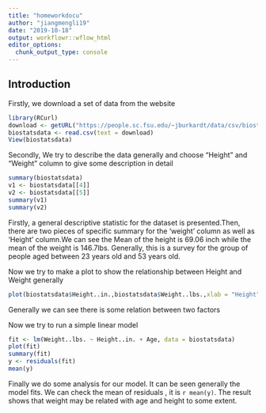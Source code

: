 ```yaml
---
title: "homeworkdocu"
author: "jiangmengli19"
date: "2019-10-18"
output: workflowr::wflow_html
editor_options:
  chunk_output_type: console
---
```


## Introduction
Firstly, we download a set of data from the website
```r
library(RCurl)
download <- getURL("https://people.sc.fsu.edu/~jburkardt/data/csv/biostats.csv")
biostatsdata <- read.csv(text = download)
View(biostatsdata)

```

Secondly, We try to describe the data generally and choose "Height" and "Weight" column
to give some description in detail

```r
summary(biostatsdata)
v1 <- biostatsdata[[4]]
v2 <- biostatsdata[[5]]
summary(v1)
summary(v2)
```
Firstly, a general descriptive statistic for the dataset is presented.Then, there are two pieces of specific summary for the 'weight' column as well as 'Height' column.We can see the Mean of the height is 69.06 inch while the mean of the weight is 146.7lbs. Generally, this is a survey for the group of people aged between 23 years old and 53 years old.

Now we try to make a plot to show the relationship between Height and Weight generally
```r
plot(biostatsdata$Height..in.,biostatsdata$Weight..lbs.,xlab = "Height",ylab = "Weight")
```

Generally we can see there is some relation between two factors

Now we try to run a simple linear model
```r
fit <- lm(Weight..lbs. ~ Height..in. + Age, data = biostatsdata)
plot(fit)
summary(fit)
y <- residuals(fit)
mean(y)

```

Finally we do some analysis for our model. It can be seen generally the model fits. We
can check the mean of residuals , it is `r mean(y)`. The result shows that weight may be related with age and height to some extent. 
